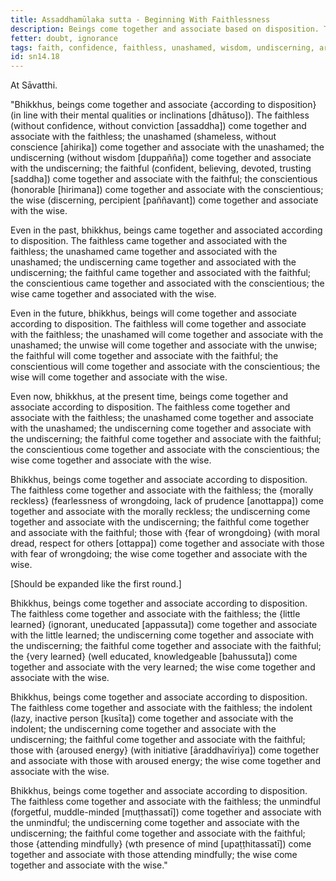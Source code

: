 ```yaml
---
title: Assaddhamūlaka sutta - Beginning With Faithlessness
description: Beings come together and associate based on disposition. The faithless come together and associate with the faithless, and other pairs of dispositions are mentioned.
fetter: doubt, ignorance
tags: faith, confidence, faithless, unashamed, wisdom, undiscerning, aroused energy, indolence, unmindful, mindful, morally reckless, fear of wrongdoing, unlearned, very learned, beings, friendship sn, sn12-21, sn14
id: sn14.18
---
```


At Sāvatthi.

"Bhikkhus, beings come together and associate \{according to disposition} (in line with their mental qualities or inclinations [dhātuso]). The faithless (without confidence, without conviction [assaddha]) come together and associate with the faithless; the unashamed (shameless, without conscience [ahirika]) come together and associate with the unashamed; the undiscerning (without wisdom [duppañña]) come together and associate with the undiscerning; the faithful (confident, believing, devoted, trusting [saddha]) come together and associate with the faithful; the conscientious (honorable [hirimana]) come together and associate with the conscientious; the wise (discerning, percipient [paññavant]) come together and associate with the wise.

Even in the past, bhikkhus, beings came together and associated according to disposition. The faithless came together and associated with the faithless; the unashamed came together and associated with the unashamed; the undiscerning came together and associated with the undiscerning; the faithful came together and associated with the faithful; the conscientious came together and associated with the conscientious; the wise came together and associated with the wise.

Even in the future, bhikkhus, beings will come together and associate according to disposition. The faithless will come together and associate with the faithless; the unashamed will come together and associate with the unashamed; the unwise will come together and associate with the unwise; the faithful will come together and associate with the faithful; the conscientious will come together and associate with the conscientious; the wise will come together and associate with the wise.

Even now, bhikkhus, at the present time, beings come together and associate according to disposition. The faithless come together and associate with the faithless; the unashamed come together and associate with the unashamed; the undiscerning come together and associate with the undiscerning; the faithful come together and associate with the faithful; the conscientious come together and associate with the conscientious; the wise come together and associate with the wise.

Bhikkhus, beings come together and associate according to disposition. The faithless come together and associate with the faithless; the \{morally reckless} (fearlessness of wrongdoing, lack of prudence [anottappa]) come together and associate with the morally reckless; the undiscerning come together and associate with the undiscerning; the faithful come together and associate with the faithful; those with \{fear of wrongdoing} (with moral dread, respect for others [ottappa]) come together and associate with those with fear of wrongdoing; the wise come together and associate with the wise.

[Should be expanded like the first round.]

Bhikkhus, beings come together and associate according to disposition. The faithless come together and associate with the faithless; the \{little learned} (ignorant, uneducated [appassuta]) come together and associate with the little learned; the undiscerning come together and associate with the undiscerning; the faithful come together and associate with the faithful; the \{very learned} (well educated, knowledgeable [bahussuta]) come together and associate with the very learned; the wise come together and associate with the wise.

Bhikkhus, beings come together and associate according to disposition. The faithless come together and associate with the faithless; the indolent (lazy, inactive person [kusīta]) come together and associate with the indolent; the undiscerning come together and associate with the undiscerning; the faithful come together and associate with the faithful; those with \{aroused energy} (with initiative [āraddhavīriya]) come together and associate with those with aroused energy; the wise come together and associate with the wise.

Bhikkhus, beings come together and associate according to disposition. The faithless come together and associate with the faithless; the unmindful (forgetful, muddle-minded [muṭṭhassatī]) come together and associate with the unmindful; the undiscerning come together and associate with the undiscerning; the faithful come together and associate with the faithful; those \{attending mindfully} (wth presence of mind [upaṭṭhitassatī]) come together and associate with those attending mindfully; the wise come together and associate with the wise."